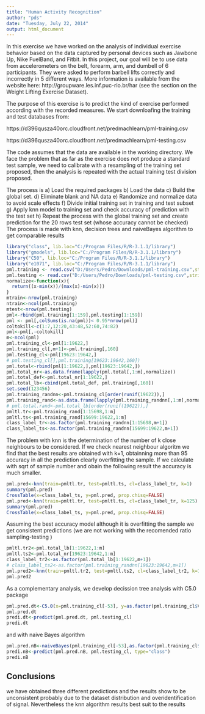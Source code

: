 ```yaml
---
title: "Human Activity Recognition"
author: "pds"
date: "Tuesday, July 22, 2014"
output: html_document
---
```


In this exercise we have worked on the analysis of individual exercise behavior based on the data captured by personal devices such as Jawbone Up, Nike FuelBand, and Fitbit.  In this project, our goal will be to use data from accelerometers on the belt, forearm, arm, and dumbell of 6 participants. They were asked to perform barbell lifts correctly and incorrectly in 5 different ways. More information is available from the website here: 
http://groupware.les.inf.puc-rio.br/har (see the section on the Weight Lifting Exercise Dataset). 

The purpose of this exercise is to predict the kind of exercise performed according with the recorded measures.
We start downloafing the training and test databases from:

https://d396qusza40orc.cloudfront.net/predmachlearn/pml-training.csv

https://d396qusza40orc.cloudfront.net/predmachlearn/pml-testing.csv

The code assumes that the data are available in the working directory. We face the problem that as far as the exercise does not produce a standard test sample, we need to calibrate with a resampling of the training set proposed, then the analysis is repeated with the actual training test division proposed.

The process is 
a) Load the required packages
b) Load the data
c) Build the global set.
d) Eliminate blank and NA data
e) Randomize and normalize data to avoid scale effects
f) Divide initial training set in training and test subset
g) Apply knn model to training set and check accuracy of prediction with the test set
h) Repeat the process with the global training set and create prediction for the 20 rows test set (whose accuracy cannot be checked)
  The process is made with knn, decision trees and naiveBayes algorithm to get comparable results


```r
library("class", lib.loc="C:/Program Files/R/R-3.1.1/library")
library("gmodels", lib.loc="C:/Program Files/R/R-3.1.1/library")
library("C50", lib.loc="C:/Program Files/R/R-3.1.1/library")
library("e1071", lib.loc="C:/Program Files/R/R-3.1.1/library")
pml.training <- read.csv("D:/Users/Pedro/Downloads/pml-training.csv",stringsAsFactors=FALSE, header=TRUE)
pml.testing <- read.csv("D:/Users/Pedro/Downloads/pml-testing.csv",stringsAsFactors=FALSE,header=TRUE)
normalize<-function(x){
  return((x-min(x))/(max(x)-min(x)))
}
mtrain<-nrow(pml.training)
ntrain<-ncol(pml.training)
mtest<-nrow(pml.testing)
pml<-rbind(pml.training[1:159],pml.testing[1:159])
pml <- pml[,colSums(is.na(pml))< 0.95*nrow(pml)]
coltokill<-c(1:7,12:20,43:48,52:60,74:82)
pml<-pml[,-coltokill]
m<-ncol(pml)
pml.training_cl<-pml[1:19622,]
pml.training_cl[,m+1]<-pml.training[,160]
pml.testing_cl<-pml[19623:19642,]
# pml.testing_cl[],pml.training[19623:19642,160])
pml.total<-rbind(pml[1:19622,],pml[19623:19642,])
pml.total_nr<-as.data.frame(lapply(pml.total[,1:m],normalize))
pml.total_def<-pml.total_nr[1:19622,]
pml.total_lb<-cbind(pml.total_def, pml.training[,160])
set.seed(123456)
pml.training_randnn<-pml.training_cl[order(runif(19622)),]
pml.training_rand<-as.data.frame(lapply(pml.training_randnn[,1:m],normalize))
# pml.total.rand<-pml.total_lb[order(runif(19622)),]
pmltl.tr<-pml.training_rand[1:15698,1:m]
pmltl.ts<-pml.training_rand[15699:19622,1:m]
class_label_tr<-as.factor(pml.training_randnn[1:15698,m+1])
class_label_ts<-as.factor(pml.training_randnn[15699:19622,m+1])

```

The problem with knn is the determination of the number of k close neighbours to be considered. If we check nearest neighbour algoritm we find that the best results are obtained with k=1, obtainning more than 95 accuracy in all the prediction clearly overfitting the sample. If we calculate with sqrt of sample number and obain the following result the accuracy is much smaller.

```r
pml.pred<-knn(train=pmltl.tr, test=pmltl.ts, cl=class_label_tr, k=1)
summary(pml.pred)
CrossTable(x=class_label_ts, y=pml.pred, prop.chisq=FALSE)
pml.pred<-knn(train=pmltl.tr, test=pmltl.ts, cl=class_label_tr, k=125)
summary(pml.pred)
CrossTable(x=class_label_ts, y=pml.pred, prop.chisq=FALSE)

```

Assuming the best accuracy model although it is overfitting the sample we get consistent predictions (we are not working with the recomended ratio sampling-testing )

```r
pmltl.tr2<-pml.total_lb[1:19622,1:m]
pmltl.ts2<-pml.total_nr[19623:19642,1:m]
class_label_tr2<-as.factor(pml.total_lb[1:19622,m+1])
# class_label_ts2<-as.factor(pml.training_randnn[19623:19642,m+1])
pml.pred2<-knn(train=pmltl.tr2, test=pmltl.ts2, cl=class_label_tr2, k=1)
pml.pred2
```

As a complementary analysis, we develop decission tree analysis with C5.0 package

```r
pml.pred.dt<-C5.0(x=pml.training_cl[-53], y=as.factor(pml.training_cl$V53), trials=1, costs=NULL)
pml.pred.dt
predi.dt<-predict(pml.pred.dt, pml.testing_cl)
predi.dt
```

and with naive Bayes algorithm 

```r
pml.pred.nB<-naiveBayes(pml.training_cl[-53],as.factor(pml.training_cl$V53),laplace=0)
predi.nB<-predict(pml.pred.nB, pml.testing_cl, type="class")
predi.nB
```

## Conclusions

we have obtained three different predictions and the results show to be  unconsistent probably due to the dataset distribution and overidentification of signal. Nevertheless the knn algorithm results best suit to the results
